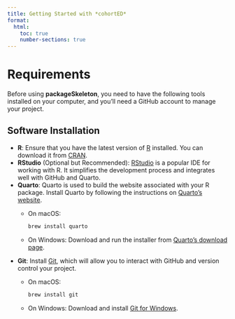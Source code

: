 ```yaml
---
title: Getting Started with *cohortED*
format:
  html:
    toc: true
    number-sections: true 
---
```


# Requirements

Before using **packageSkeleton**, you need to have the following tools installed on your computer, and you'll need a GitHub account to manage your project.

## Software Installation

- **R**: Ensure that you have the latest version of [R](https://cran.r-project.org/) installed. You can download it from [CRAN](https://cran.r-project.org/).
- **RStudio** (Optional but Recommended): [RStudio](https://rstudio.com/) is a popular IDE for working with R. It simplifies the development process and integrates well with GitHub and Quarto.
- **Quarto**: Quarto is used to build the website associated with your R package. Install Quarto by following the instructions on [Quarto’s website](https://quarto.org/docs/get-started/).
  - On macOS: 
    ```bash
    brew install quarto
    ```
  - On Windows:
    Download and run the installer from [Quarto's download page](https://quarto.org/docs/download/).
- **Git**: Install [Git](https://git-scm.com/), which will allow you to interact with GitHub and version control your project.
  - On macOS: 
    ```bash
    brew install git
    ```
  - On Windows:
    Download and install [Git for Windows](https://gitforwindows.org/).


